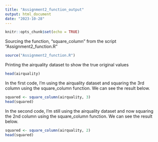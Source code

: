 ```yaml
---
title: "Assignment2_function_output"
output: html_document
date: "2023-10-28"
---
```


```r
knitr::opts_chunk$set(echo = TRUE)
```

Sourcing the function, "square_column" from the script "Assignment2_function.R"
```r
source("Assignment2_function.R")
```

Printing the airquality dataset to show the true original values
```r
head(airquality)
```

In the first code, I'm using the airquality dataset and squaring the 3rd column using the square_column function. We can see the result below. 

```r
squared <- square_column(airquality, 3)
head(squared)
```

In the second code, I'm still using the airquality dataset and now squaring the 2nd column using the square_column function. We can see the result below. 
```r
squared <- square_column(airquality, 2)
head(squared)
```